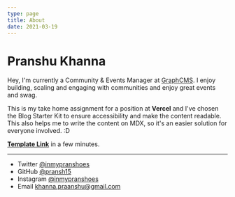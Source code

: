 ```yaml
---
type: page
title: About
date: 2021-03-19
---
```


# Pranshu Khanna

Hey, I'm currently a Community & Events Manager at [GraphCMS](https://graphcms.com). I enjoy building, scaling and engaging with communities and enjoy great events and swag.

This is my take home assignment for a position at **Vercel** and I've chosen the Blog Starter Kit to ensure accessibility and make the content readable. This also helps me to write the content on MDX, so it's an easier solution for everyone involved. :D

[**Template Link**](https://vercel.com/new/git/external?repository-url=https://github.com/vercel-solutions/nextjs-portfolio-starter&project-name=portfolio&repository-name=portfolio) in a few minutes.

---

- Twitter [@inmypranshoes](https://twitter.com/inmypranshoes)
- GitHub [@pransh15](https://github.com/pransh15)
- Instagram [@inmypranshoes](https://instagram.com/inmypranshoes)
- Email khanna.praanshu@gmail.com
